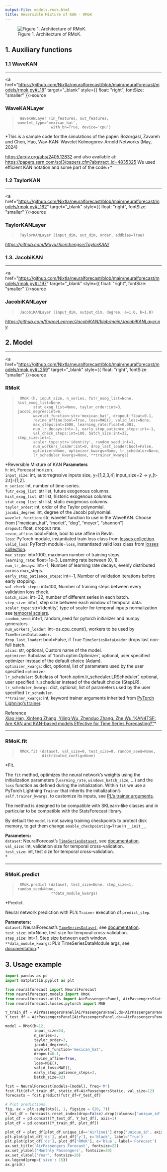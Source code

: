 ```yaml
---
output-file: models.rmok.html
title: Reversible Mixture of KAN - RMoK
---
```



<figure>
<img src="imgs_models/rmok.png" alt="Figure 1. Architecture of RMoK." />
<figcaption aria-hidden="true">Figure 1. Architecture of
RMoK.</figcaption>
</figure>

## 1. Auxiliary functions

### 1.1 WaveKAN

------------------------------------------------------------------------

<a
href="https://github.com/Nixtla/neuralforecast/blob/main/neuralforecast/models/rmok.py#L18"
target="_blank" style={{ float: "right", fontSize: "smaller" }}>source</a>

### WaveKANLayer

> ``` text
>  WaveKANLayer (in_features, out_features, wavelet_type='mexican_hat',
>                with_bn=True, device='cpu')
> ```

\*This is a sample code for the simulations of the paper: Bozorgasl,
Zavareh and Chen, Hao, Wav-KAN: Wavelet Kolmogorov-Arnold Networks (May,
2024)

https://arxiv.org/abs/2405.12832 and also available at:
https://papers.ssrn.com/sol3/papers.cfm?abstract_id=4835325 We used
efficient KAN notation and some part of the code:+\*

### 1.2 TaylorKAN

------------------------------------------------------------------------

<a
href="https://github.com/Nixtla/neuralforecast/blob/main/neuralforecast/models/rmok.py#L162"
target="_blank" style={{ float: "right", fontSize: "smaller" }}>source</a>

### TaylorKANLayer

> ``` text
>  TaylorKANLayer (input_dim, out_dim, order, addbias=True)
> ```

*https://github.com/Muyuzhierchengse/TaylorKAN/*

### 1.3. JacobiKAN

------------------------------------------------------------------------

<a
href="https://github.com/Nixtla/neuralforecast/blob/main/neuralforecast/models/rmok.py#L197"
target="_blank" style={{ float: "right", fontSize: "smaller" }}>source</a>

### JacobiKANLayer

> ``` text
>  JacobiKANLayer (input_dim, output_dim, degree, a=1.0, b=1.0)
> ```

*https://github.com/SpaceLearner/JacobiKAN/blob/main/JacobiKANLayer.py*

## 2. Model

------------------------------------------------------------------------

<a
href="https://github.com/Nixtla/neuralforecast/blob/main/neuralforecast/models/rmok.py#L259"
target="_blank" style={{ float: "right", fontSize: "smaller" }}>source</a>

### RMoK

> ``` text
>  RMoK (h, input_size, n_series, futr_exog_list=None, hist_exog_list=None,
>        stat_exog_list=None, taylor_order:int=3, jacobi_degree:int=6,
>        wavelet_function:str='mexican_hat', dropout:float=0.1,
>        revine_affine:bool=True, loss=MAE(), valid_loss=None,
>        max_steps:int=1000, learning_rate:float=0.001,
>        num_lr_decays:int=-1, early_stop_patience_steps:int=-1,
>        val_check_steps:int=100, batch_size:int=32, step_size:int=1,
>        scaler_type:str='identity', random_seed:int=1,
>        num_workers_loader:int=0, drop_last_loader:bool=False,
>        optimizer=None, optimizer_kwargs=None, lr_scheduler=None,
>        lr_scheduler_kwargs=None, **trainer_kwargs)
> ```

\*Reversible Mixture of KAN **Parameters**<br/> `h`: int, Forecast
horizon. <br/> `input_size`: int, autorregresive inputs size,
y=\[1,2,3,4\] input_size=2 -\> y\_\[t-2:t\]=\[1,2\].<br/> `n_series`:
int, number of time-series.<br/> `futr_exog_list`: str list, future
exogenous columns.<br/> `hist_exog_list`: str list, historic exogenous
columns.<br/> `stat_exog_list`: str list, static exogenous columns.<br/>
`taylor_order`: int, order of the Taylor polynomial.<br/>
`jacobi_degree`: int, degree of the Jacobi polynomial.<br/>
`wavelet_function`: str, wavelet function to use in the WaveKAN. Choose
from \[“mexican_hat”, “morlet”, “dog”, “meyer”, “shannon”\]<br/>
`dropout`: float, dropout rate.<br/> `revin_affine`: bool=False, bool to
use affine in RevIn.<br/> `loss`: PyTorch module, instantiated train loss
class from [losses
collection](https://nixtla.github.io/neuralforecast/losses.pytorch.html).<br/>
`valid_loss`: PyTorch module=`loss`, instantiated valid loss class from
[losses
collection](https://nixtla.github.io/neuralforecast/losses.pytorch.html).<br/>
`max_steps`: int=1000, maximum number of training steps.<br/>
`learning_rate`: float=1e-3, Learning rate between (0, 1).<br/>
`num_lr_decays`: int=-1, Number of learning rate decays, evenly
distributed across max_steps.<br/> `early_stop_patience_steps`: int=-1,
Number of validation iterations before early stopping.<br/>
`val_check_steps`: int=100, Number of training steps between every
validation loss check.<br/> `batch_size`: int=32, number of different
series in each batch.<br/> `step_size`: int=1, step size between each
window of temporal data.<br/> `scaler_type`: str=‘identity’, type of
scaler for temporal inputs normalization see [temporal
scalers](https://nixtla.github.io/neuralforecast/common.scalers.html).<br/>
`random_seed`: int=1, random_seed for pytorch initializer and numpy
generators.<br/> `num_workers_loader`: int=os.cpu_count(), workers to be
used by `TimeSeriesDataLoader`.<br/> `drop_last_loader`: bool=False, if
True `TimeSeriesDataLoader` drops last non-full batch.<br/> `alias`: str,
optional, Custom name of the model.<br/> `optimizer`: Subclass of
‘torch.optim.Optimizer’, optional, user specified optimizer instead of
the default choice (Adam).<br/> `optimizer_kwargs`: dict, optional, list
of parameters used by the user specified `optimizer`.<br/>
`lr_scheduler`: Subclass of ‘torch.optim.lr_scheduler.LRScheduler’,
optional, user specified lr_scheduler instead of the default choice
(StepLR).<br/> `lr_scheduler_kwargs`: dict, optional, list of parameters
used by the user specified `lr_scheduler`.<br/> `**trainer_kwargs`: int,
keyword trainer arguments inherited from [PyTorch Lighning’s
trainer](https://pytorch-lightning.readthedocs.io/en/stable/api/pytorch_lightning.trainer.trainer.Trainer.html?highlight=trainer).<br/>

Reference<br/> [Xiao Han, Xinfeng Zhang, Yiling Wu, Zhenduo Zhang, Zhe
Wu.”KAN4TSF: Are KAN and KAN-based models Effective for Time Series
Forecasting?”](https://arxiv.org/abs/2408.11306)\*

------------------------------------------------------------------------

### RMoK.fit

> ``` text
>  RMoK.fit (dataset, val_size=0, test_size=0, random_seed=None,
>            distributed_config=None)
> ```

\*Fit.

The `fit` method, optimizes the neural network’s weights using the
initialization parameters (`learning_rate`, `windows_batch_size`, …) and
the `loss` function as defined during the initialization. Within `fit`
we use a PyTorch Lightning `Trainer` that inherits the initialization’s
`self.trainer_kwargs`, to customize its inputs, see [PL’s trainer
arguments](https://pytorch-lightning.readthedocs.io/en/stable/api/pytorch_lightning.trainer.trainer.Trainer.html?highlight=trainer).

The method is designed to be compatible with SKLearn-like classes and in
particular to be compatible with the StatsForecast library.

By default the `model` is not saving training checkpoints to protect
disk memory, to get them change `enable_checkpointing=True` in
`__init__`.

**Parameters:**<br/> `dataset`: NeuralForecast’s
[`TimeSeriesDataset`](https://nixtlaverse.nixtla.io/neuralforecast/tsdataset.html#timeseriesdataset),
see
[documentation](https://nixtla.github.io/neuralforecast/tsdataset.html).<br/>
`val_size`: int, validation size for temporal cross-validation.<br/>
`test_size`: int, test size for temporal cross-validation.<br/>\*

------------------------------------------------------------------------

### RMoK.predict

> ``` text
>  RMoK.predict (dataset, test_size=None, step_size=1, random_seed=None,
>                **data_module_kwargs)
> ```

\*Predict.

Neural network prediction with PL’s `Trainer` execution of
`predict_step`.

**Parameters:**<br/> `dataset`: NeuralForecast’s
[`TimeSeriesDataset`](https://nixtlaverse.nixtla.io/neuralforecast/tsdataset.html#timeseriesdataset),
see
[documentation](https://nixtla.github.io/neuralforecast/tsdataset.html).<br/>
`test_size`: int=None, test size for temporal cross-validation.<br/>
`step_size`: int=1, Step size between each window.<br/>
`**data_module_kwargs`: PL’s TimeSeriesDataModule args, see
[documentation](https://pytorch-lightning.readthedocs.io/en/1.6.1/extensions/datamodules.html#using-a-datamodule).\*

## 3. Usage example

```python
import pandas as pd
import matplotlib.pyplot as plt

from neuralforecast import NeuralForecast
from neuralforecast.models import RMoK
from neuralforecast.utils import AirPassengersPanel, AirPassengersStatic
from neuralforecast.losses.pytorch import MSE

Y_train_df = AirPassengersPanel[AirPassengersPanel.ds<AirPassengersPanel['ds'].values[-12]].reset_index(drop=True) # 132 train
Y_test_df = AirPassengersPanel[AirPassengersPanel.ds>=AirPassengersPanel['ds'].values[-12]].reset_index(drop=True) # 12 test

model = RMoK(h=12,
             input_size=24,
             n_series=2,
             taylor_order=3,
             jacobi_degree=6,
             wavelet_function='mexican_hat',
             dropout=0.1,
             revine_affine=True,
             loss=MSE(),
             valid_loss=MAE(),
             early_stop_patience_steps=3,
             batch_size=32)

fcst = NeuralForecast(models=[model], freq='M')
fcst.fit(df=Y_train_df, static_df=AirPassengersStatic, val_size=12)
forecasts = fcst.predict(futr_df=Y_test_df)

# Plot predictions
fig, ax = plt.subplots(1, 1, figsize = (20, 7))
Y_hat_df = forecasts.reset_index(drop=False).drop(columns=['unique_id','ds'])
plot_df = pd.concat([Y_test_df, Y_hat_df], axis=1)
plot_df = pd.concat([Y_train_df, plot_df])

plot_df = plot_df[plot_df.unique_id=='Airline1'].drop('unique_id', axis=1)
plt.plot(plot_df['ds'], plot_df['y'], c='black', label='True')
plt.plot(plot_df['ds'], plot_df['RMoK'], c='blue', label='Forecast')
ax.set_title('AirPassengers Forecast', fontsize=22)
ax.set_ylabel('Monthly Passengers', fontsize=20)
ax.set_xlabel('Year', fontsize=20)
ax.legend(prop={'size': 15})
ax.grid()
```

